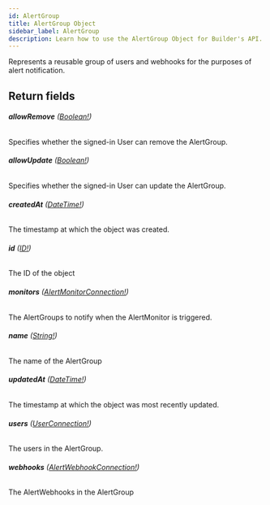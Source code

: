 ```yaml
---
id: AlertGroup
title: AlertGroup Object
sidebar_label: AlertGroup
description: Learn how to use the AlertGroup Object for Builder's API.
---
```


Represents a reusable group of users and webhooks for the purposes
of alert notification.

## Return fields

###### <b>allowRemove</b> ([Boolean!](/composer/builder/api/schema/scalar/Boolean.mdx))

Specifies whether the signed-in User can remove the AlertGroup.

###### <b>allowUpdate</b> ([Boolean!](/composer/builder/api/schema/scalar/Boolean.mdx))

Specifies whether the signed-in User can update the AlertGroup.

###### <b>createdAt</b> ([DateTime!](/composer/builder/api/schema/scalar/DateTime.mdx))

The timestamp at which the object was created.

###### <b>id</b> ([ID!](/composer/builder/api/schema/scalar/ID.mdx))

The ID of the object

###### <b>monitors</b> ([AlertMonitorConnection!](/composer/builder/api/schema/object/AlertMonitorConnection.mdx))

The AlertGroups to notify when the AlertMonitor is triggered.

###### <b>name</b> ([String!](/composer/builder/api/schema/scalar/String.mdx))

The name of the AlertGroup

###### <b>updatedAt</b> ([DateTime!](/composer/builder/api/schema/scalar/DateTime.mdx))

The timestamp at which the object was most recently updated.

###### <b>users</b> ([UserConnection!](/composer/builder/api/schema/object/UserConnection.mdx))

The users in the AlertGroup.

###### <b>webhooks</b> ([AlertWebhookConnection!](/composer/builder/api/schema/object/AlertWebhookConnection.mdx))

The AlertWebhooks in the AlertGroup
